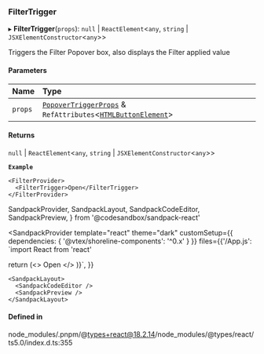 ### FilterTrigger

▸ **FilterTrigger**(`props`): `null` \| `ReactElement`\<`any`, `string` \| `JSXElementConstructor`\<`any`\>\>

Triggers the Filter Popover box, also displays the Filter applied value

#### Parameters

| Name    | Type                                                                                                                                                                   |
| :------ | :--------------------------------------------------------------------------------------------------------------------------------------------------------------------- |
| `props` | [`PopoverTriggerProps`](/components/popover-trigger/props.md) & `RefAttributes`\<[`HTMLButtonElement`](https://developer.mozilla.org/docs/Web/API/HTMLButtonElement)\> |

#### Returns

`null` \| `ReactElement`\<`any`, `string` \| `JSXElementConstructor`\<`any`\>\>

**`Example`**

```tsx copy showLineNumbers filename="example.tsx"
<FilterProvider>
  <FilterTrigger>Open</FilterTrigger>
</FilterProvider>
```

SandpackProvider,
SandpackLayout,
SandpackCodeEditor,
SandpackPreview,
} from '@codesandbox/sandpack-react'

<SandpackProvider
template="react"
theme="dark"
customSetup={{ dependencies: { '@vtex/shoreline-components': '^0.x' } }}
files={{'/App.js': `import React from 'react'

return (<>
<FilterProvider>
<FilterTrigger>Open</FilterTrigger>
</FilterProvider>
</>
)}`,
}}

>

    <SandpackLayout>
      <SandpackCodeEditor />
      <SandpackPreview />
    </SandpackLayout>

  </SandpackProvider>

#### Defined in

node_modules/.pnpm/@types+react@18.2.14/node_modules/@types/react/ts5.0/index.d.ts:355
